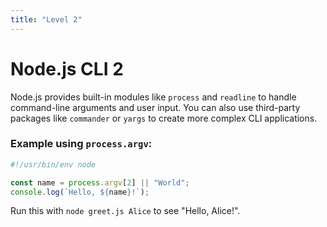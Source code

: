 ```yaml
---
title: "Level 2"
---
```



# Node.js CLI 2

<Levels />

Node.js provides built-in modules like `process` and `readline` to handle command-line arguments and user input. You can also use third-party packages like `commander` or `yargs` to create more complex CLI applications.

### Example using `process.argv`:

```javascript
#!/usr/bin/env node

const name = process.argv[2] || "World";
console.log(`Hello, ${name}!`);
```

Run this with `node greet.js Alice` to see "Hello, Alice!".